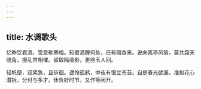 ```yaml
---
---
---
```

title: 水调歌头
---



忆昨饮君酒，雪意勒寒梅。知君酒醒何处，已有暗香来。说向离亭风笛，莫共霜天晓角，撩乱苦相催。留取隔墙影，更待玉人回。

轻帆便，双桨急，且徘徊。遥怜孤鹤，中夜有恨立苍苔。自是春光欲漏，准拟花心潜拆，分付与多才。休负好时节，又作等闲开。